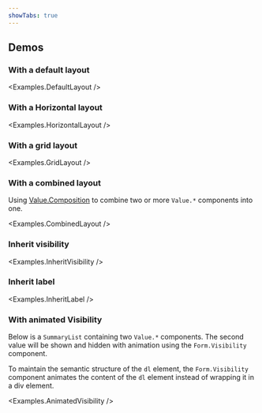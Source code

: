 ```yaml
---
showTabs: true
---
```



## Demos

### With a default layout

<Examples.DefaultLayout />

### With a Horizontal layout

<Examples.HorizontalLayout />

### With a grid layout

<Examples.GridLayout />

### With a combined layout

Using [Value.Composition](/uilib/extensions/forms/Value/Composition/) to combine two or more `Value.*` components into one.

<Examples.CombinedLayout />

### Inherit visibility

<Examples.InheritVisibility />

### Inherit label

<Examples.InheritLabel />

### With animated Visibility

Below is a `SummaryList` containing two `Value.*` components. The second value will be shown and hidden with animation using the `Form.Visibility` component.

To maintain the semantic structure of the `dl` element, the `Form.Visibility` component animates the content of the `dl` element instead of wrapping it in a div element.

<Examples.AnimatedVisibility />

<VisibleWhenVisualTest>
  <Examples.HorizontalLayoutWithoutLabel />
  <Examples.DefaultLayoutWithHelp />
  <Examples.HorizontalLayoutWithHelp />
  <Examples.GridLayoutWithHelp />
</VisibleWhenVisualTest>
